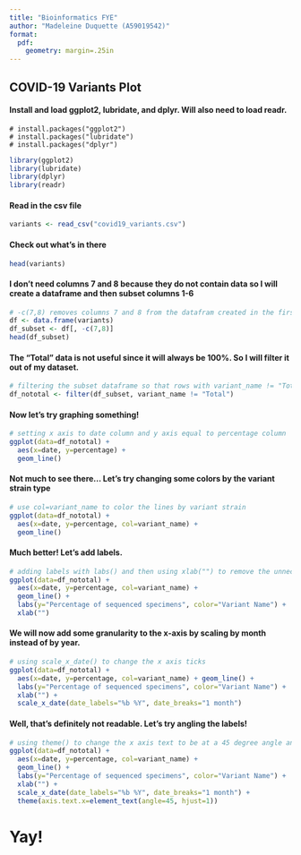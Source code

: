 ```yaml
---
title: "Bioinformatics FYE"
author: "Madeleine Duquette (A59019542)"
format:
  pdf:
    geometry: margin=.25in
---
```


## COVID-19 Variants Plot

#### Install and load ggplot2, lubridate, and dplyr. Will also need to load readr.

```         
# install.packages("ggplot2")
# install.packages("lubridate")
# install.packages("dplyr")
```

```r
library(ggplot2)
library(lubridate)
library(dplyr)
library(readr)
```

#### Read in the csv file

```r
variants <- read_csv("covid19_variants.csv")
```

#### Check out what's in there

```r
head(variants)
```

#### I don't need columns 7 and 8 because they do not contain data so I will create a dataframe and then subset columns 1-6

```r
# -c(7,8) removes columns 7 and 8 from the datafram created in the first line
df <- data.frame(variants)
df_subset <- df[, -c(7,8)]
head(df_subset)
```

#### The "Total" data is not useful since it will always be 100%. So I will filter it out of my dataset.

```r
# filtering the subset dataframe so that rows with variant_name != "Total" are removed
df_nototal <- filter(df_subset, variant_name != "Total")
```

#### Now let's try graphing something!

```r
# setting x axis to date column and y axis equal to percentage column
ggplot(data=df_nototal) + 
  aes(x=date, y=percentage) + 
  geom_line()
```

#### Not much to see there... Let's try changing some colors by the variant strain type

```r
# use col=variant_name to color the lines by variant strain
ggplot(data=df_nototal) + 
  aes(x=date, y=percentage, col=variant_name) + 
  geom_line()
```

#### Much better! Let's add labels.

```r
# adding labels with labs() and then using xlab("") to remove the unnecessary label on the x-axis because it is redundant
ggplot(data=df_nototal) + 
  aes(x=date, y=percentage, col=variant_name) + 
  geom_line() + 
  labs(y="Percentage of sequenced specimens", color="Variant Name") + 
  xlab("")
```

#### We will now add some granularity to the x-axis by scaling by month instead of by year.

```r
# using scale_x_date() to change the x axis ticks
ggplot(data=df_nototal) + 
  aes(x=date, y=percentage, col=variant_name) + geom_line() + 
  labs(y="Percentage of sequenced specimens", color="Variant Name") + 
  xlab("") + 
  scale_x_date(date_labels="%b %Y", date_breaks="1 month")
```

#### Well, that's definitely not readable. Let's try angling the labels!

```r
# using theme() to change the x axis text to be at a 45 degree angle and in line with the ticks
ggplot(data=df_nototal) + 
  aes(x=date, y=percentage, col=variant_name) + 
  geom_line() + 
  labs(y="Percentage of sequenced specimens", color="Variant Name") + 
  xlab("") + 
  scale_x_date(date_labels="%b %Y", date_breaks="1 month") + 
  theme(axis.text.x=element_text(angle=45, hjust=1))
```

# Yay!
